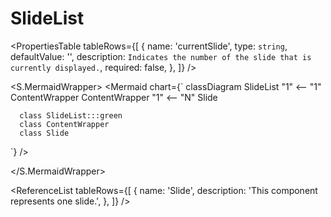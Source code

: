 

<Meta title="ApplicationModel/Components/Pages/GameMenu/SlideList/docs" />

# SlideList

<ComponentInfoTable
  name="SlideList"
  description="This is a game menu slide list."
  source="components/pages/game-menu/slide-list"
/>

<PropertiesTable
  tableRows={[
    {
      name: 'currentSlide',
      type: `string`,
      defaultValue: '',
      description: `Indicates the number of the slide that is currently displayed.`,
      required: false,
    },
  ]}
/>

<S.MermaidWrapper>
<Mermaid
  chart={`
     classDiagram
      SlideList "1" <-- "1" ContentWrapper
      ContentWrapper "1" <-- "N" Slide

      class SlideList:::green
      class ContentWrapper
      class Slide

`}
/>

</S.MermaidWrapper>

<ReferenceList
  tableRows={[
    {
      name: 'Slide',
      description: 'This component represents one slide.',
    },
  ]}
/>
